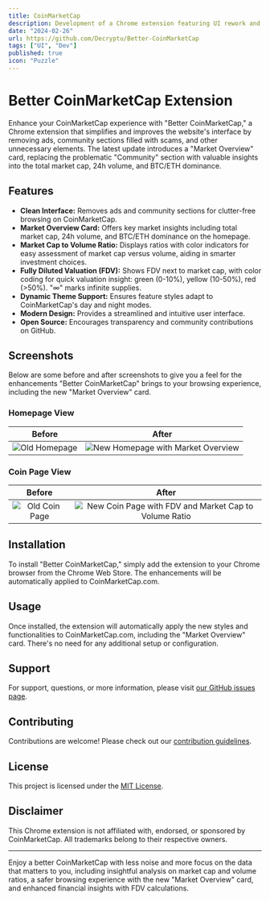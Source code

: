 ```yaml
---
title: CoinMarketCap
description: Development of a Chrome extension featuring UI rework and UX enhancements for an improved browsing experience on CoinMarketCap.
date: "2024-02-26"
url: https://github.com/Decryptu/Better-CoinMarketCap
tags: ["UI", "Dev"]
published: true
icon: "Puzzle"
---
```


# Better CoinMarketCap Extension

Enhance your CoinMarketCap experience with "Better CoinMarketCap," a Chrome extension that simplifies and improves the website's interface by removing ads, community sections filled with scams, and other unnecessary elements. The latest update introduces a "Market Overview" card, replacing the problematic "Community" section with valuable insights into the total market cap, 24h volume, and BTC/ETH dominance.

## Features

- **Clean Interface:** Removes ads and community sections for clutter-free browsing on CoinMarketCap.
- **Market Overview Card:** Offers key market insights including total market cap, 24h volume, and BTC/ETH dominance on the homepage.
- **Market Cap to Volume Ratio:** Displays ratios with color indicators for easy assessment of market cap versus volume, aiding in smarter investment choices.
- **Fully Diluted Valuation (FDV):** Shows FDV next to market cap, with color coding for quick valuation insight: green (0-10%), yellow (10-50%), red (>50%). "∞" marks infinite supplies.
- **Dynamic Theme Support:** Ensures feature styles adapt to CoinMarketCap's day and night modes.
- **Modern Design:** Provides a streamlined and intuitive user interface.
- **Open Source:** Encourages transparency and community contributions on GitHub.

## Screenshots

Below are some before and after screenshots to give you a feel for the enhancements "Better CoinMarketCap" brings to your browsing experience, including the new "Market Overview" card.

### Homepage View
Before | After
:---:|:---:
![Old Homepage](/1-old.webp) | ![New Homepage with Market Overview](/1-new.webp)

### Coin Page View
Before | After
:---:|:---:
![Old Coin Page](/2-old.webp) | ![New Coin Page with FDV and Market Cap to Volume Ratio](/2-new.webp)

## Installation

To install "Better CoinMarketCap," simply add the extension to your Chrome browser from the Chrome Web Store. The enhancements will be automatically applied to CoinMarketCap.com.

## Usage

Once installed, the extension will automatically apply the new styles and functionalities to CoinMarketCap.com, including the "Market Overview" card. There's no need for any additional setup or configuration.

## Support

For support, questions, or more information, please visit [our GitHub issues page](https://github.com/Decryptu/Better-CoinMarketCap/issues).

## Contributing

Contributions are welcome! Please check out our [contribution guidelines](CONTRIBUTING.md).

## License

This project is licensed under the [MIT License](LICENSE).

## Disclaimer

This Chrome extension is not affiliated with, endorsed, or sponsored by CoinMarketCap. All trademarks belong to their respective owners.

---

Enjoy a better CoinMarketCap with less noise and more focus on the data that matters to you, including insightful analysis on market cap and volume ratios, a safer browsing experience with the new "Market Overview" card, and enhanced financial insights with FDV calculations.
